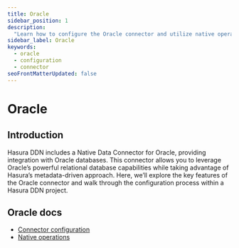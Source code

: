 ```yaml
---
title: Oracle
sidebar_position: 1
description:
  "Learn how to configure the Oracle connector and utilize native operations to extend your API's capability."
sidebar_label: Oracle
keywords:
  - oracle
  - configuration
  - connector
seoFrontMatterUpdated: false
---
```


# Oracle

## Introduction

Hasura DDN includes a Native Data Connector for Oracle, providing integration with Oracle databases. This connector
allows you to leverage Oracle’s powerful relational database capabilities while taking advantage of Hasura’s
metadata-driven approach. Here, we’ll explore the key features of the Oracle connector and walk through the
configuration process within a Hasura DDN project.

## Oracle docs

- [Connector configuration](/reference/connectors/oracle/configuration.mdx)
- [Native operations](/reference/connectors/oracle/native-operations/index.mdx)
